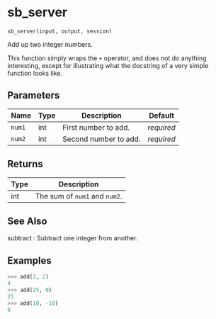 # sb_server { #shinybroker.sb_server }

`sb_server(input, output, session)`

Add up two integer numbers.

This function simply wraps the ``+`` operator, and does not
do anything interesting, except for illustrating what
the docstring of a very simple function looks like.

## Parameters

| Name   | Type   | Description           | Default    |
|--------|--------|-----------------------|------------|
| `num1` | int    | First number to add.  | _required_ |
| `num2` | int    | Second number to add. | _required_ |

## Returns

| Type   | Description                       |
|--------|-----------------------------------|
| int    | The sum of ``num1`` and ``num2``. |

## See Also

subtract : Subtract one integer from another.

## Examples

```python
>>> add(2, 2)
4
>>> add(25, 0)
25
>>> add(10, -10)
0
```